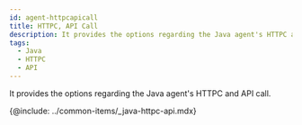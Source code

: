 ```yaml
---
id: agent-httpcapicall
title: HTTPC, API Call
description: It provides the options regarding the Java agent's HTTPC and API call.
tags:
  - Java
  - HTTPC
  - API
---
```


It provides the options regarding the Java agent's HTTPC and API call.

{@include: ../common-items/_java-httpc-api.mdx}  
